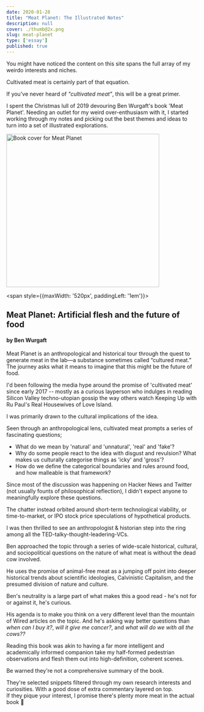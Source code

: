 ```yaml
---
date: 2020-01-28
title: "Meat Planet: The Illustrated Notes"
description: null
cover: ./thumb@2x.png
slug: meat-planet
type: ['essay']
published: true
---
```


You might have noticed the content on this site spans the full array of my weirdo interests and niches. 

Cultivated meat is certainly part of that equation. 

If you've never heard of *"cultivated meat"*, this will be a great primer.

I spent the Christmas lull of 2019 devouring Ben Wurgaft's book 'Meat Planet'. 
Needing an outlet for my weird over-enthusiasm with it, I started working through my notes and picking out the best themes and ideas to turn into a set of illustrated explorations.

<TwoCol alignItems='start' imgPadding='2em'>

<Image width="400px" src="https://images.ucpress.edu/covers/isbn13/9780520295537.jpg" alt="Book cover for Meat Planet" />

<span style={{maxWidth: '520px', paddingLeft: '1em'}}>

## Meat Planet: Artificial flesh and the future of food

#### by Ben Wurgaft

Meat Planet is an anthropological and historical tour through the quest to generate meat in the lab—a substance sometimes called “cultured meat.” The journey asks what it means to imagine that this might be the future of food.

</span>


</TwoCol>

I'd been following the media hype around the promise of 'cultivated meat' since early 2017 -- mostly as a curious layperson who indulges in reading Silicon Valley techno-utopian gossip the way others watch Keeping Up with Ru Paul's Real Housewives of Love Island.

I was primarily drawn to the cultural implications of the idea.

Seen through an anthropological lens, cultivated meat prompts a series of fascinating questions;
- What do we mean by 'natural' and 'unnatural', 'real' and 'fake'?
- Why do some people react to the idea with disgust and revulsion? What makes us culturally categorise things as 'icky' and 'gross'?
- How do we define the categorical boundaries and rules around food, and how malleable is that framework?

Since most of the discussion was happening on Hacker News and Twitter (not usually founts of philosophical reflection), I didn't expect anyone to meaningfully explore these questions.

The chatter instead orbited around short-term technological viability, or time-to-market, or IPO stock price speculations of hypothetical products.

I was then thrilled to see an anthropologist & historian step into the ring among all the TED-talky-thought-leadering-VCs.

Ben approached the topic through a series of wide-scale historical, cultural, and sociopolitical questions on the nature of what meat is without the dead cow involved.

He uses the promise of animal-free meat as a jumping off point into deeper historical trends about scientific ideologies, Calvinistic Capitalism, and the presumed division of nature and culture.

Ben's neutrality is a large part of what makes this a good read - he's not for or against it, he's curious.

His agenda is to make you think on a very different level than the mountain of Wired articles on the topic. And he's asking way better questions than *when can I buy it?*, *will it give me cancer?*, and *what will do we with all the cows??*

Reading this book was akin to having a far more intelligent and academically informed companion take my half-formed pedestrian observations and flesh them out into high-definition, coherent scenes.

Be warned they're not a comprehensive summary of the book.

They're selected snippets filtered through my own research interests and curiosities. With a good dose of extra commentary layered on top.   
If they pique your interest, I promise there's plenty more meat in the actual book <span>🍖</span>

<br />

<FullWidthImage width="900px" src="https://res.cloudinary.com/dg3gyk0gu/image/upload/c_scale,f_auto,q_100,w_1200/v1589316249/maggieappleton.com/meat-planet/meat-1.jpg" alt="Illustrated notes on the book Meat Planet" />

<FullWidthImage width="980px" src="https://res.cloudinary.com/dg3gyk0gu/image/upload/c_scale,f_auto,q_100,w_1200/v1589316257/maggieappleton.com/meat-planet/meat-2.jpg" alt="Illustrated notes on the book Meat Planet" />

<FullWidthImage width="980px" src="https://res.cloudinary.com/dg3gyk0gu/image/upload/c_scale,f_auto,q_100,w_1200/v1589316258/maggieappleton.com/meat-planet/meat-3.jpg" alt="Illustrated notes on the book Meat Planet" />

<FullWidthImage width="980px" src="https://res.cloudinary.com/dg3gyk0gu/image/upload/c_scale,f_auto,q_100,w_1200/v1589316244/maggieappleton.com/meat-planet/meat-4.jpg" alt="Illustrated notes on the book Meat Planet" />

<FullWidthImage width="980px" src="https://res.cloudinary.com/dg3gyk0gu/image/upload/c_scale,f_auto,q_100,w_1200/v1589316250/maggieappleton.com/meat-planet/meat-5.jpg" alt="Illustrated notes on the book Meat Planet" />

<FullWidthImage width="980px" src="https://res.cloudinary.com/dg3gyk0gu/image/upload/c_scale,f_auto,q_100,w_1200/v1589316254/maggieappleton.com/meat-planet/meat-6.jpg" alt="Illustrated notes on the book Meat Planet" />

<FullWidthImage width="980px" src="https://res.cloudinary.com/dg3gyk0gu/image/upload/c_scale,f_auto,q_100,w_1200/v1589316259/maggieappleton.com/meat-planet/meat-7.jpg" alt="Illustrated notes on the book Meat Planet" />

<FullWidthImage width="980px" src="https://res.cloudinary.com/dg3gyk0gu/image/upload/c_scale,f_auto,q_100,w_1200/v1589316257/maggieappleton.com/meat-planet/meat-8.jpg" alt="Illustrated notes on the book Meat Planet" />

<FullWidthImage width="980px" src="https://res.cloudinary.com/dg3gyk0gu/image/upload/c_scale,f_auto,q_100,w_1200/v1589316251/maggieappleton.com/meat-planet/meat-9.jpg" alt="Illustrated notes on the book Meat Planet" />
